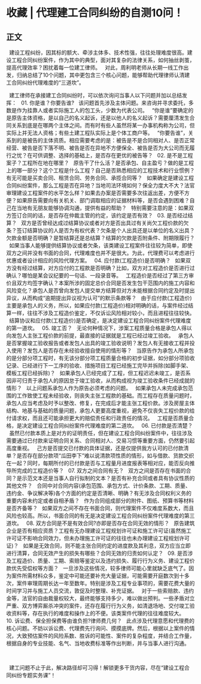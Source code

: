 # 收藏 | 代理建工合同纠纷的自测10问！
## 正文
 
建设工程纠纷，因其标的额大、牵涉主体多、技术性强，往往处理难度很高。建设工程合同纠纷案件，作为其中的典型，面对其复杂的法律关系，如何抽丝剥茧，提高代理效率？困扰着每一位建工律师。
 
对此，周利明老师从长期一线工作出发，归纳总结了10个问题，其中更包含三个核心问题，能够帮助代理律师认清建工合同纠纷代理难度的“三道坎”。
 

 
建工律师在承接建工合同纠纷时，可以依次询问当事人以下问题并加以总结发挥：
 
01.
你是谁？你要告谁?
 
该问题首先涉及主体问题。来咨询并寻求委托，多数是作为挂靠人或者实际施工人的包工头，少数为代表公司。
 
“你是谁”要确定的是原告主体资格，是以自己的名义起诉，还是以他人的名义起诉？需要厘清发生合同关系到底是在哪两个主体之间。而有时有些人虽然将某一办事机构称为公司，但实际上并无法人资格；有些土建工程队实际上是个体工商户等。
 
“你要告谁”，关系到的是被告的主体资质。相应需要考虑的是：被告是不是合同相对人、是否正常经营、被告是否下落不明、被告是否在异地不方便保全、被告是否为大公司而无履行之忧？在可供调整、选择的基础上，是否存在更优的被告等？
 
02.
是不是工程案子？工程所在地在哪里？
 
原告干了什么活？是否承包、自主盈亏？做的是工程上的哪一部分？这个工程是什么工程？自己是否熟悉相应的工程技术和行业惯例？有无可能是买卖合同、租赁合同、劳务合同、承揽合同等？
 
如果确定是建设工程合同纠纷案件，那么工程是否在异地？当地司法环境如何？保全力度大不大？法官审理建设工程案件的水平怎么样？如果去办案是否需要多次往返出差，方便不方便？如果原告需要向有关机关、部门调取相应的证据材料等，是否会遇到困难？自己在当地有无朋友能够协调沟通，提供有益的帮助？
 
特别需要注意的是：如果双方签订合同的话，是否存在仲裁主管的约定，该约定是否有效？
 
03.
是否经过结算？
 
双方是否曾经达成过结算协议或者对方是否出具过有关尚欠工程价款的欠条？签订结算协议的人是否为有权代表？欠条是个人出具还是以单位的名义出具？欠款金额是否明确？是暂结算还是总结算？结算的欠款是否附条件、附期限履行？
 
如果当事人能够提供结算协议或者欠条，该类建设工程案件往往较为简单，即使双方之间并没有书面的合同，代理难度也并不是很大。为此，代理费可以考虑进行优惠或者设计相应的风险代理方案。
 
04.
应付款(工程造价)是否明确？
 
如果双方没有经过结算，对方应付的工程款是否明确？比如，双方对工程造价是否进行过确认？哪怕是某会议纪要的一句话、一段录音等。
 
工程造价是否经过了第三方审价且双方均签字确认？本案所涉的固定总价合同是否发生包干范围内的施工内容和风险变化？承包人是否曾向发包人提交单方结算但对方未能根据合同约定及时提出异议，从而构成“逾期提出异议视为认可”的默示条款等？
 
由于应付款(工程造价)主要是承包人的义务，所以，如果应付款(工程造价)相对明确的话，与案件经过结算一样，往往不涉及工程造价鉴定，不仅诉讼风险相对较小，而且进程往往较快。
 
结算协议和应付款(工程造价)是否确定，是决定建设工程合同纠纷案件代理难度的第一道坎。
 
05.
竣工否？
 
无论何种情况下，涉案工程质量合格是承包人得以向发包人主张工程价款的前提，最直接的证据就是工程已经过竣工验收。
 
承包人是否掌握竣工验收报告或者发包人出具的竣工验收说明？发包人有无接收工程并投入使用？发包人是否存在未经验收擅自使用的情形等？
 
当原告作为承包人所承包的是分部分项工程时，有无该分部分项工程质量合格的初步证据，如分部分项验收记录、已经进行下一工序的验收、措施项目工程已经施工完毕并拆除(如脚手架、模板工程已经拆除)？
 
如果承包人已经完成了工程，但工程迟迟未竣工，是否系因非可归责于承包人的原因怠于竣工验收，从而构成视为竣工验收条件已经成就的情形？
 
以上问题系承包人作为原告必须考虑的问题。
 
如果承包人未完成承包范围的工作致使工程未经验收，则丧失主张工程款的基础。而工程存在质量问题时，承包人应当考虑及时予以整改、修复，在完成后才能主张工程价款。涉及房屋主体结构、地基与基础的质量问题，承包人更要高度重视，避免不仅丧失工程价款的给付请求权，而且还可能承担更大的赔偿责任和行政责任的情况。
 
工程是否质量合格，是决定建设工程合同纠纷案件代理难度的第二道坎。
 
06.
已付款是否清楚？
 
虽然已付款本质上是对方的证明责任，但在建设工程合同纠纷案件中，往往涉及需要通过已付款来证明合同关系、合同相对人、交易习惯等重要方面，仍然要引起高度重视。
 
己方是否提交已付款的具体证据，还是仅提供我方认可的已付款清单？是否存在部分款项“瓜田李下”难以说清款项性质的情形，如与借款、货款交织在一起？同时，每期所付的已付款是否与工程量月进度报表等相对应，能否反向推导所完成的工程造价等？
 
07.
双方之间合同有无？
 
双方之间是否存在书面的合同？是示范文本还是当事人自行拟制的文本？是否有补充合同或者具有协议性质的其他文件？
 
合同中对合同内容(承包范围、承包方式、计价条款、工期、质量、违约金、争议解决等)各个方面的约定是否清晰、明确？有无涉及合同权利义务的重要内容未约定或者自相矛盾？
 
作为合同组成部分的附件、图纸、预算书等材料是否齐备等？
 
如果双方之间不存在书面合同，则代理案件不仅难度系数大，而且风险也较高。所以，书面合同的有无是决定建设工程合同纠纷案件代理难度的第三道坎。
 
08.
双方合同是不是有效合同?亦即是否存在合同无效的情形？
 
原告建筑企业是否有相应资质？工程有无办理建设工程规划许可证和施工许可证(虽然施工许可证不影响合同效力，但未办理施工许可证的往往也未办理建设工程规划许可证)？
 
如果是无效合同，则不能主张合同约定的进度款及其利息，双方应当立即进行清算，合同无效产生的损失有哪些？合同无效的归责如何认定？
 
09.
是否涉及工程造价、质量、工期、索赔等鉴定以及违约损失、履行行为义务、建设工程价款优先受偿权等方面？
 
一旦涉及这些情况，较多律师可能心里就缺乏底气了。因为案件所需材料众多，鉴定中可能还要补充大量证据，可能需要开庭数次到十多次，案件审理周期长达一年至数年。特别是涉及工程专业事项的，需要花费大量的时间学习并与施工人员交流，敦促及时整理、补充证据。
 
对于一些索赔款、违约金等，法官的自由裁量权较大，最终能够支持多少，难以做出预判。一些矛盾对立严重、双方博弈厮杀冲突的案件，还存在履行行为义务，如清退场地、交付竣工验收资料等，存在执行的难度和操作上的不便。该类案件代理的往往难度较大。
 
10.
诉讼费、保全担保费等由谁负担?律师费几何？
 
此点涉及代理意愿和代理费的核心问题。不妨以诉讼费、代理费先行询问、摸摸底牌。然后，根据以上案件的情况，大致预估案件的风险系数、胜诉的可能性、案件的复杂程度，并结合工作量，根据自身的专业技能、名气、当地收费标准等作出判断，并与当事人进行沟通。

 

 
建工问题不止于此，解决路径却可习得！解锁更多干货内容，尽在“建设工程合同纠纷专题实务课”！
 

 
